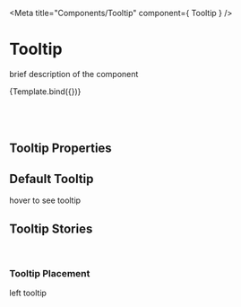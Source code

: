 
<Meta
  title="Components/Tooltip"
  component={ Tooltip }
/>

# Tooltip

brief description of the component

<Story name="Tooltip" args={args}>
  {Template.bind({})}
</Story>

<br/>
<br/>
<br/>
<br/>

## Tooltip Properties

<Props story="Tooltip" />

## Default Tooltip

<Preview>
  <Tooltip info='this is tooltip'>
    <p>hover to see tooltip</p>
  </Tooltip>
</Preview>

## Tooltip Stories

<br/>

### Tooltip Placement

<Preview>
  <div style={{display: 'flex', justifyContent: 'center'}}>
    <Tooltip info='tooltip on the left' placement='left' >
      <p>left tooltip</p>
    </Tooltip>
  </div>
</Preview>